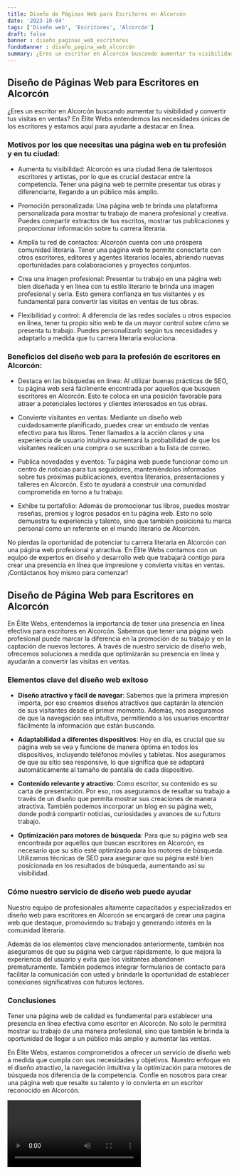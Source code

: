 ```yaml
---
title: Diseño de Páginas Web para Escritores en Alcorcón
date: '2023-10-04'
tags: ['Diseño web', 'Escritores', 'Alcorcón']
draft: false
banner : diseño_paginas_web_escritores
fondoBanner : diseño_pagina_web_alcorcón
summary: ¿Eres un escritor en Alcorcón buscando aumentar tu visibilidad y convertir tus visitas en ventas? En Élite Webs entendemos las necesidades únicas de los escritores y estamos aquí para ayudarte a destacar en línea.
---
```


## Diseño de Páginas Web para Escritores en Alcorcón

¿Eres un escritor en Alcorcón buscando aumentar tu visibilidad y convertir tus visitas en ventas? En Élite Webs entendemos las necesidades únicas de los escritores y estamos aquí para ayudarte a destacar en línea.

### Motivos por los que necesitas una página web en tu profesión y en tu ciudad:

- Aumenta tu visibilidad: Alcorcón es una ciudad llena de talentosos escritores y artistas, por lo que es crucial destacar entre la competencia. Tener una página web te permite presentar tus obras y diferenciarte, llegando a un público más amplio.

- Promoción personalizada: Una página web te brinda una plataforma personalizada para mostrar tu trabajo de manera profesional y creativa. Puedes compartir extractos de tus escritos, mostrar tus publicaciones y proporcionar información sobre tu carrera literaria.

- Amplía tu red de contactos: Alcorcón cuenta con una próspera comunidad literaria. Tener una página web te permite conectarte con otros escritores, editores y agentes literarios locales, abriendo nuevas oportunidades para colaboraciones y proyectos conjuntos.

- Crea una imagen profesional: Presentar tu trabajo en una página web bien diseñada y en línea con tu estilo literario te brinda una imagen profesional y seria. Esto genera confianza en tus visitantes y es fundamental para convertir las visitas en ventas de tus obras.

- Flexibilidad y control: A diferencia de las redes sociales u otros espacios en línea, tener tu propio sitio web te da un mayor control sobre cómo se presenta tu trabajo. Puedes personalizarlo según tus necesidades y adaptarlo a medida que tu carrera literaria evoluciona.

### Beneficios del diseño web para la profesión de escritores en Alcorcón:

- Destaca en las búsquedas en línea: Al utilizar buenas prácticas de SEO, tu página web será fácilmente encontrada por aquellos que busquen escritores en Alcorcón. Esto te coloca en una posición favorable para atraer a potenciales lectores y clientes interesados en tus obras.

- Convierte visitantes en ventas: Mediante un diseño web cuidadosamente planificado, puedes crear un embudo de ventas efectivo para tus libros. Tener llamados a la acción claros y una experiencia de usuario intuitiva aumentará la probabilidad de que los visitantes realicen una compra o se suscriban a tu lista de correo.

- Publica novedades y eventos: Tu página web puede funcionar como un centro de noticias para tus seguidores, manteniéndolos informados sobre tus próximas publicaciones, eventos literarios, presentaciones y talleres en Alcorcón. Esto te ayudará a construir una comunidad comprometida en torno a tu trabajo.

- Exhibe tu portafolio: Además de promocionar tus libros, puedes mostrar reseñas, premios y logros pasados en tu página web. Esto no solo demuestra tu experiencia y talento, sino que también posiciona tu marca personal como un referente en el mundo literario de Alcorcón.

No pierdas la oportunidad de potenciar tu carrera literaria en Alcorcón con una página web profesional y atractiva. En Élite Webs contamos con un equipo de expertos en diseño y desarrollo web que trabajará contigo para crear una presencia en línea que impresione y convierta visitas en ventas. ¡Contáctanos hoy mismo para comenzar!

<GifSeo />

<Cta />

## Diseño de Página Web para Escritores en Alcorcón

En Élite Webs, entendemos la importancia de tener una presencia en línea efectiva para escritores en Alcorcón. Sabemos que tener una página web profesional puede marcar la diferencia en la promoción de su trabajo y en la captación de nuevos lectores. A través de nuestro servicio de diseño web, ofrecemos soluciones a medida que optimizarán su presencia en línea y ayudarán a convertir las visitas en ventas.

### Elementos clave del diseño web exitoso

- **Diseño atractivo y fácil de navegar**: Sabemos que la primera impresión importa, por eso creamos diseños atractivos que captarán la atención de sus visitantes desde el primer momento. Además, nos aseguramos de que la navegación sea intuitiva, permitiendo a los usuarios encontrar fácilmente la información que están buscando.

- **Adaptabilidad a diferentes dispositivos**: Hoy en día, es crucial que su página web se vea y funcione de manera óptima en todos los dispositivos, incluyendo teléfonos móviles y tabletas. Nos aseguramos de que su sitio sea responsive, lo que significa que se adaptará automáticamente al tamaño de pantalla de cada dispositivo.

- **Contenido relevante y atractivo**: Como escritor, su contenido es su carta de presentación. Por eso, nos aseguramos de resaltar su trabajo a través de un diseño que permita mostrar sus creaciones de manera atractiva. También podemos incorporar un blog en su página web, donde podrá compartir noticias, curiosidades y avances de su futuro trabajo.

- **Optimización para motores de búsqueda**: Para que su página web sea encontrada por aquellos que buscan escritores en Alcorcón, es necesario que su sitio esté optimizado para los motores de búsqueda. Utilizamos técnicas de SEO para asegurar que su página esté bien posicionada en los resultados de búsqueda, aumentando así su visibilidad.

### Cómo nuestro servicio de diseño web puede ayudar

Nuestro equipo de profesionales altamente capacitados y especializados en diseño web para escritores en Alcorcón se encargará de crear una página web que destaque, promoviendo su trabajo y generando interés en la comunidad literaria.

Además de los elementos clave mencionados anteriormente, también nos aseguramos de que su página web cargue rápidamente, lo que mejora la experiencia del usuario y evita que los visitantes abandonen prematuramente. También podemos integrar formularios de contacto para facilitar la comunicación con usted y brindarle la oportunidad de establecer conexiones significativas con futuros lectores.

### Conclusiones

Tener una página web de calidad es fundamental para establecer una presencia en línea efectiva como escritor en Alcorcón. No solo le permitirá mostrar su trabajo de una manera profesional, sino que también le brinda la oportunidad de llegar a un público más amplio y aumentar las ventas.

En Élite Webs, estamos comprometidos a ofrecer un servicio de diseño web a medida que cumpla con sus necesidades y objetivos. Nuestro enfoque en el diseño atractivo, la navegación intuitiva y la optimización para motores de búsqueda nos diferencia de la competencia. Confíe en nosotros para crear una página web que resalte su talento y lo convierta en un escritor reconocido en Alcorcón.

<Video />

<CtaBot job='Escritores' city='Alcorcón'/>

<Gmaps query='Alcorcón+españa+maps' />